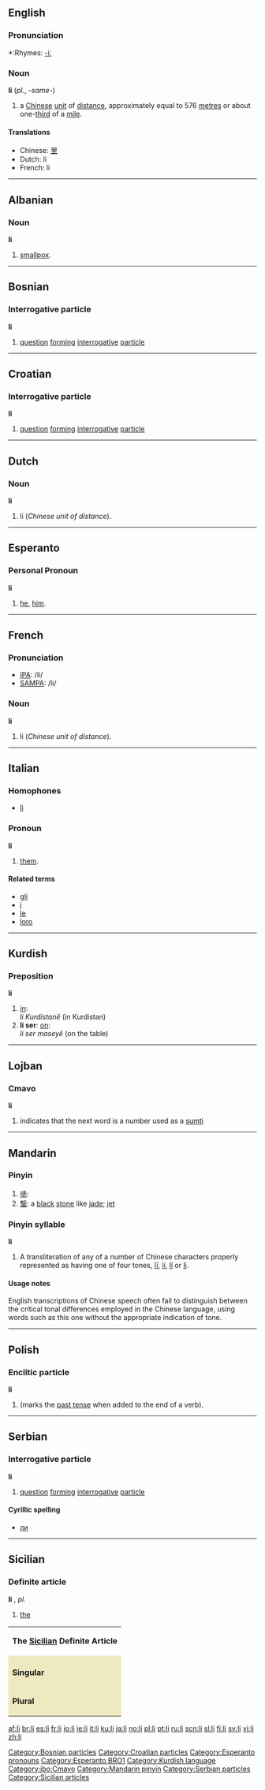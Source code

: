 {{see|Li|LI|lī|lí|lǐ|lì}}
{{rfc|Definite article unknown/invalid header}}
==English==

===Pronunciation===
*:Rhymes: [[Rhymes:English:-iː|-iː]]

===Noun===
'''li''' (''pl.'', -''same''-)

# a [[Chinese]] [[unit]] of [[distance]], approximately equal to 576 [[metre]]s or about one-[[third]] of a [[mile]].

====Translations====
*Chinese: [[里]]
*Dutch: li
*French: li {{m}}

----

==Albanian==

===Noun===
'''li''' {{f}}

# [[smallpox]].

----

==Bosnian==

===Interrogative particle===
'''li'''
# [[question]] [[forming]] [[interrogative]] [[particle]]

[[Category:Bosnian particles]]

----

==Croatian==

===Interrogative particle===
'''li'''
# [[question]] [[forming]] [[interrogative]] [[particle]]

[[Category:Croatian particles]]

----

==Dutch==

===Noun===
'''li'''

# li (''Chinese unit of distance'').

----

==Esperanto==

===Personal Pronoun===
'''li'''
# [[he]], [[him]].

[[Category:Esperanto pronouns]]
[[Category:Esperanto BRO1]]

----

==French==

===Pronunciation===
*[[w:IPA|IPA]]: /li/
*[[w:SAMPA|SAMPA]]: /li/

===Noun===
'''li''' {{m}}

# li (''Chinese unit of distance'').

----

==Italian==

===Homophones===
*[[lì]]

===Pronoun===
'''li'''

# [[them]].

====Related terms====
*[[gli]]
*[[i#Italian|i]]
*[[le#Italian|le]]
*[[loro]]

----

==Kurdish==

===Preposition===
'''li'''

# [[in]]: <br>''li Kurdistanê'' (in Kurdistan)
# '''li ser''': [[on]]: <br>''li ser maseyê'' (on the table)

[[Category:Kurdish language]]

----

==Lojban==

===Cmavo===
'''li'''

# indicates that the next word is a number used as a [[sumti]]

[[Category:jbo:Cmavo]]

----

==Mandarin==

===Pinyin===
{{cmn-alt-pinyin|li|li0|li5}}

# [[哧]]:
# [[瑿]]: a [[black]] [[stone]] like [[jade]]; [[jet]]

===Pinyin syllable===
'''li'''

# A transliteration of any of a number of Chinese characters properly represented as having one of four tones, [[lī]], [[lí]], [[lǐ]] or [[lì]].

====Usage notes====
English transcriptions of Chinese speech often fail to distinguish between the critical tonal differences employed in the Chinese language, using words such as this one without the appropriate indication of tone.

[[Category:Mandarin pinyin]]

----

==Polish==

===Enclitic particle===
'''li'''
# (marks the [[past tense]] when added to the end of a verb).

----

==Serbian==

===Interrogative particle===
'''li'''
# [[question]] [[forming]] [[interrogative]] [[particle]]

====Cyrillic spelling====
*[[ли#Serbian|ли]]

[[Category:Serbian particles]]

----

==Sicilian==

===Definite article===
'''li''' {{m}}, {{f}} ''pl.''
# [[the]]

{|style="background-color:#FFFAFA; color: #8B795E; text-align:center; border: 1px solid #EEE9BF; font-size:11px; line-height:14px; font-stretch:extra-expanded;" cellpadding="3" cellspacing="1"
|- style="background-color:#EEE9BF; "
|colspan=3|'''The [[Sicilian]] Definite Article'''
|-
|colspan=1 style="background-color:#EEE9BF;"|
|colspan=1 style="background-color:#EEE9BF;"|'''Masculine'''
|colspan=1 style="background-color:#EEE9BF;"|'''Feminine'''
|-
|colspan=1 style="background-color:#EEE9BF;"|'''Singular'''
| [[lu#Sicilian|lu]], [[û#Sicilian|û]]
| [[la#Sicilian|la]], [[â#Sicilian|â]]
|-
|colspan=1 style="background-color:#EEE9BF;"|'''Plural'''
| [[li]], [[î#Sicilian|î]]
| [[li]], [[î#Sicilian|î]]
|}

[[Category:Sicilian articles]]

[[af:li]]
[[br:li]]
[[es:li]]
[[fr:li]]
[[io:li]]
[[ie:li]]
[[it:li]]
[[ku:li]]
[[ja:li]]
[[no:li]]
[[pl:li]]
[[pt:li]]
[[ru:li]]
[[scn:li]]
[[sl:li]]
[[fi:li]]
[[sv:li]]
[[vi:li]]
[[zh:li]]